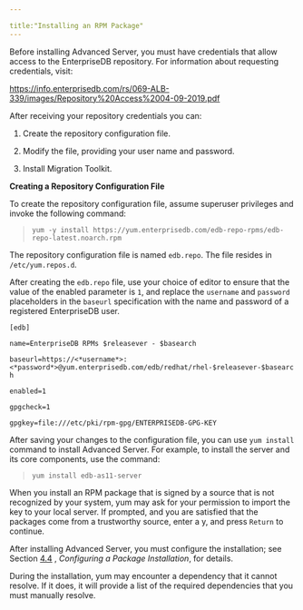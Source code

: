 ---

title:"Installing an RPM Package"
---

<div id="installing_an_rpm_package" class="registered_link"></div>

Before installing Advanced Server, you must have credentials that allow access to the EnterpriseDB repository. For information about requesting credentials, visit:

https://info.enterprisedb.com/rs/069-ALB-339/images/Repository%20Access%2004-09-2019.pdf

After receiving your repository credentials you can:

1. Create the repository configuration file.

2. Modify the file, providing your user name and password.

3. Install Migration Toolkit.

**Creating a Repository Configuration File**

To create the repository configuration file, assume superuser privileges and invoke the following command:

> `yum -y install https://yum.enterprisedb.com/edb-repo-rpms/edb-repo-latest.noarch.rpm`

The repository configuration file is named `edb.repo`. The file resides in `/etc/yum.repos.d`.

After creating the `edb.repo` file, use your choice of editor to ensure that the value of the enabled parameter is `1`, and replace the `username` and `password` placeholders in the `baseurl` specification with the name and password of a registered EnterpriseDB user.

`[edb]`

`name=EnterpriseDB RPMs $releasever - $basearch`

`baseurl=https://<*username*>:<*password*>@yum.enterprisedb.com/edb/redhat/rhel-$releasever-$basearch`

`enabled=1`

`gpgcheck=1`

`gpgkey=file:///etc/pki/rpm-gpg/ENTERPRISEDB-GPG-KEY`

After saving your changes to the configuration file, you can use `yum install` command to install Advanced Server. For example, to install the server and its core components, use the command:

> `yum install edb-as11-server`

When you install an RPM package that is signed by a source that is not recognized by your system, yum may ask for your permission to import the key to your local server. If prompted, and you are satisfied that the packages come from a trustworthy source, enter a y, and press `Return` to continue.

After installing Advanced Server, you must configure the installation; see Section [4.4](https://www.enterprisedb.com/edb-docs/d/edb-postgres-advanced-server/installation-getting-started/installation-guide-for-linux/11/EDB_Postgres_Advanced_Server_Installation_Guide_Linux.1.13.html#pID0E0IJ0HA) , *Configuring a Package Installation*, for details.

During the installation, yum may encounter a dependency that it cannot resolve. If it does, it will provide a list of the required dependencies that you must manually resolve.